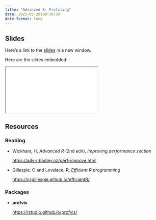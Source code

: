 ```yaml
---
title: "Advanced R: Profiling"
date: 2023-06-20T09:30:00
date-format: long
---
```


## Slides

Here's a link to the [slides](/slides/05-profiling/index.qmd){target="_blank"} in a new window. 

Here are the slides embedded:

<iframe class="slide-deck ar3x2" src="/slides/05-profiling/index.html" title="05-profiling slides">
</iframe>

## Resources

### Reading

- Wickham, H, _Advanced R_ (2nd edn), _Improving performance section_ 

  <https://adv-r.hadley.nz/perf-improve.html>

- Gillespie, C and Lovelace, R, _Efficient R programming_
 
  <https://csgillespie.github.io/efficientR/>


### Packages

- **profvis**

  <https://rstudio.github.io/profvis/>
